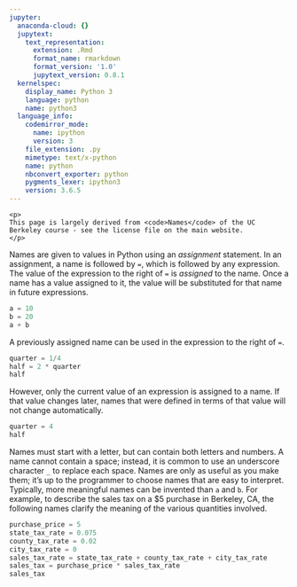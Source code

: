 ```yaml
---
jupyter:
  anaconda-cloud: {}
  jupytext:
    text_representation:
      extension: .Rmd
      format_name: rmarkdown
      format_version: '1.0'
      jupytext_version: 0.8.1
  kernelspec:
    display_name: Python 3
    language: python
    name: python3
  language_info:
    codemirror_mode:
      name: ipython
      version: 3
    file_extension: .py
    mimetype: text/x-python
    name: python
    nbconvert_exporter: python
    pygments_lexer: ipython3
    version: 3.6.5
---
```


<div class="note">
    <p>
    This page is largely derived from <code>Names</code> of the UC
    Berkeley course - see the license file on the main website.
    </p>
</div>

Names are given to values in Python using an *assignment* statement. In an
assignment, a name is followed by `=`, which is followed by any expression.
The value of the expression to the right of `=` is *assigned* to the name.
Once a name has a value assigned to it, the value will be substituted for that
name in future expressions.

```python
a = 10
b = 20
a + b
```

A previously assigned name can be used in the expression to the right of `=`. 

```python
quarter = 1/4
half = 2 * quarter
half
```

However, only the current value of an expression is assigned to a name. If
that value changes later, names that were defined in terms of that value will
not change automatically.

```python
quarter = 4
half
```

Names must start with a letter, but can contain both letters and numbers. A
name cannot contain a space; instead, it is common to use an underscore
character `_` to replace each space. Names are only as useful as you make
them; it's up to the programmer to choose names that are easy to interpret.
Typically, more meaningful names can be invented than `a` and `b`. For
example, to describe the sales tax on a \$5 purchase in Berkeley, CA, the
following names clarify the meaning of the various quantities involved.

```python
purchase_price = 5
state_tax_rate = 0.075
county_tax_rate = 0.02
city_tax_rate = 0
sales_tax_rate = state_tax_rate + county_tax_rate + city_tax_rate
sales_tax = purchase_price * sales_tax_rate
sales_tax
```
